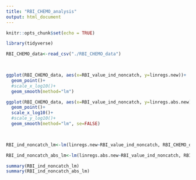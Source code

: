 ```yaml
---
title: "RBI_CHEMO_analysis"
output: html_document
---
```


```r
knitr::opts_chunk$set(echo = TRUE)
```

```r
library(tidyverse)

RBI_CHEMO_data<-read_csv("./RBI_CHEMO_data")
  


ggplot(RBI_CHEMO_data, aes(x=RBI_value_ind_noncatch, y=linregs.new))+
  geom_point()+
  #scale_x_log10()+
  geom_smooth(method="lm")

ggplot(RBI_CHEMO_data, aes(x=RBI_value_ind_noncatch, y=linregs.abs.new))+
  geom_point()+
  scale_x_log10()+
  #scale_y_log10()+
  geom_smooth(method="lm", se=FALSE)

 

RBI_ind_noncatch_lm<-lm(linregs.new~RBI_value_ind_noncatch, RBI_CHEMO_data)

RBI_ind_noncatch_abs_lm<-lm(linregs.abs.new~RBI_value_ind_noncatch, RBI_CHEMO_data)

summary(RBI_ind_noncatch_lm)
summary(RBI_ind_noncatch_abs_lm)
```

